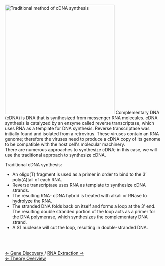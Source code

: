 [[File: cDNA synthesis.jpg|thumbnail|right|350px|Traditional method of cDNA synthesis]] 
Complementary DNA (cDNA) is DNA that is synthesized from messenger RNA molecules. cDNA synthesis is catalyzed by an enzyme called reverse transcriptase, which uses RNA as a template for DNA synthesis. Reverse transcriptase was initially found and isolated from a retrovirus. These viruses contain an RNA genome; therefore the viruses need to produce a cDNA copy of its genome to be compatible with the host cell's molecular machinery. <br>
There are numerous approaches to synthesize cDNA; in this case, we will use the traditional approach to synthesize cDNA.



Traditional cDNA synthesis:
* An oligo(T) fragment is used as a primer in order to bind to the 3’ poly(A)tail of each RNA.
* Reverse transcriptase uses RNA as template to synthesize cDNA strands. 
* The resulting RNA- cDNA hybrid is treated with alkali or RNase to hydrolyze the RNA.
* The stranded DNA folds back on itself and forms a loop at the 3’ end. The resulting double stranded portion of the loop acts as a primer for the DNA polymerase, which synthesizes the complementary DNA strand.
* A S1 nuclease will cut the loop, resulting in double-stranded DNA.

<br><br><br>
[[Gene Discovery| &lArr; Gene Discovery ]]/ [[RNA_extraction| RNA Extraction &rArr;]] <br>
[[PlantLab| &lArr; Theory Overview ]]